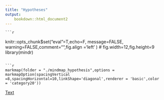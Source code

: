 ```yaml
---
title: "Hypotheses"
output:
    bookdown::html_document2
---
```

    
    ```r
knitr::opts_chunk$set("eval"=T,echo=F, message=FALSE, warning=FALSE,comment="",fig.align ='left' )  # fig.width=12,fig.height=9
library(mindr)
```

```r
markmap(folder = "./mindmap_hypothesis",options = markmapOption(spacingVertical =8,spacingHorizontal=10,linkShape='diagonal',renderer = 'basic',color = 'category20'))
```

[Text](./mindmap_hypothesis/Hypothesis_of_Sex.html){target="_blank"}
